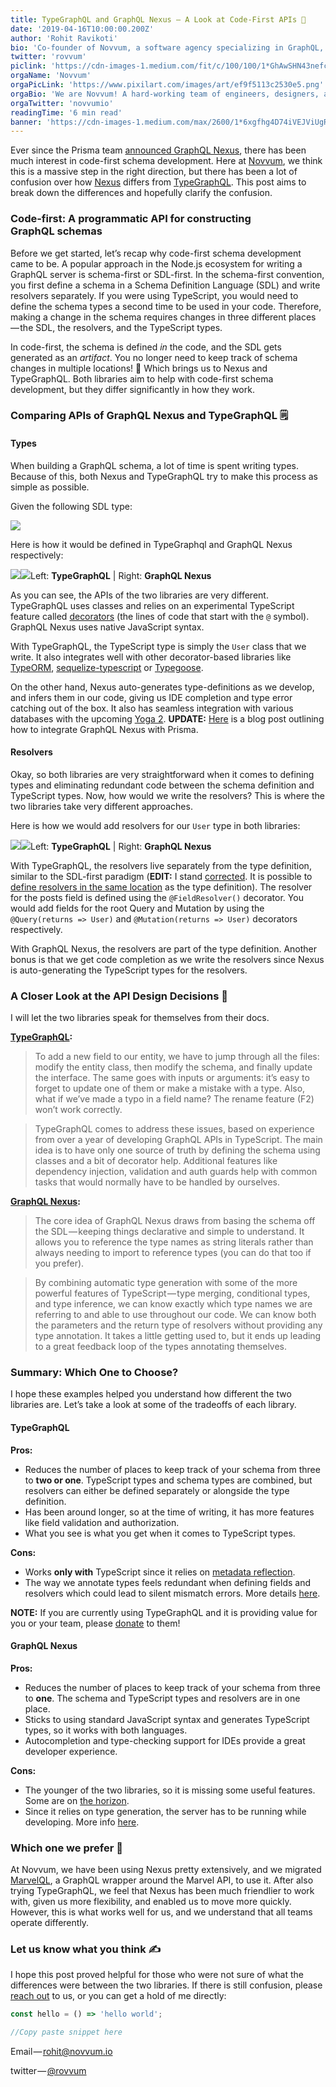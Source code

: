 ```yaml
---
title: TypeGraphQL and GraphQL Nexus — A Look at Code-First APIs 👀
date: '2019-04-16T10:00:00.200Z'
author: 'Rohit Ravikoti'
bio: 'Co-founder of Novvum, a software agency specializing in GraphQL, and daily meditator.'
twitter: 'rovvum'
piclink: 'https://cdn-images-1.medium.com/fit/c/100/100/1*GhAwSHN43nefc_vKW0rxRg.png'
orgaName: 'Novvum'
orgaPicLink: 'https://www.pixilart.com/images/art/ef9f5113c2530e5.png'
orgaBio: 'We are Novvum! A hard-working team of engineers, designers, and tech enthusiasts that are looking to share what we know!'
orgaTwitter: 'novvumio'
readingTime: '6 min read'
banner: 'https://cdn-images-1.medium.com/max/2600/1*6xgfhg4D74iVEJViUgRFyw.png'
---
```


Ever since the Prisma team [announced GraphQL Nexus](https://www.prisma.io/blog/introducing-graphql-nexus-code-first-graphql-server-development-ll6s1yy5cxl5/), there has been much interest in code-first schema development. Here at [Novvum](https://www.novvum.io/), we think this is a massive step in the right direction, but there has been a lot of confusion over how [Nexus](https://nexus.js.org/) differs from [TypeGraphQL](https://typegraphql.ml/). This post aims to break down the differences and hopefully clarify the confusion.

### Code-first: A programmatic API for constructing GraphQL schemas

Before we get started, let’s recap why code-first schema development came to be. A popular approach in the Node.js ecosystem for writing a GraphQL server is schema-first or SDL-first. In the schema-first convention, you first define a schema in a Schema Definition Language (SDL) and write resolvers separately. If you were using TypeScript, you would need to define the schema types a second time to be used in your code. Therefore, making a change in the schema requires changes in three different places — the SDL, the resolvers, and the TypeScript types.

In code-first, the schema is defined _in_ the code, and the SDL gets generated as an _artifact_. You no longer need to keep track of schema changes in multiple locations! 🎊 Which brings us to Nexus and TypeGraphQL. Both libraries aim to help with code-first schema development, but they differ significantly in how they work.

### Comparing APIs of GraphQL Nexus and TypeGraphQL 🗒

#### Types

When building a GraphQL schema, a lot of time is spent writing types. Because of this, both Nexus and TypeGraphQL try to make this process as simple as possible.

Given the following SDL type:

![](https://cdn-images-1.medium.com/max/1600/1*9NrTjz7jWH94dh7S2jqS-A.png)

Here is how it would be defined in TypeGraphql and GraphQL Nexus respectively:

![](https://cdn-images-1.medium.com/max/1200/1*8cYgWicNS9zPz_sd52krxQ.png)![](https://cdn-images-1.medium.com/max/1200/1*TEQjRCLll5xlov1T8BvGjA.png)Left: **TypeGraphQL** | Right: **GraphQL Nexus**

As you can see, the APIs of the two libraries are very different. TypeGraphQL uses classes and relies on an experimental TypeScript feature called [decorators](https://www.typescriptlang.org/docs/handbook/decorators.html) (the lines of code that start with the `@` symbol). GraphQL Nexus uses native JavaScript syntax.

With TypeGraphQL, the TypeScript type is simply the `User` class that we write. It also integrates well with other decorator-based libraries like [TypeORM](https://github.com/typeorm/typeorm), [sequelize-typescript](https://github.com/RobinBuschmann/sequelize-typescript) or [Typegoose](https://github.com/szokodiakos/typegoose).

On the other hand, Nexus auto-generates type-definitions as we develop, and infers them in our code, giving us IDE completion and type error catching out of the box. It also has seamless integration with various databases with the upcoming [Yoga 2](https://github.com/prisma/yoga2). **UPDATE:** [Here](https://www.prisma.io/blog/using-graphql-nexus-with-a-database-pmyl3660ncst) is a blog post outlining how to integrate GraphQL Nexus with Prisma.

#### Resolvers

Okay, so both libraries are very straightforward when it comes to defining types and eliminating redundant code between the schema definition and TypeScript types. Now, how would we write the resolvers? This is where the two libraries take very different approaches.

Here is how we would add resolvers for our `User` type in both libraries:

![](https://cdn-images-1.medium.com/max/1200/1*EUoMvvGBGHf0g5hdcuwePQ.png)![](https://cdn-images-1.medium.com/max/1200/1*u90eCZeVUxQ7dVC4PN3n0A.png)Left: **TypeGraphQL** | Right: **GraphQL Nexus**

With TypeGraphQL, the resolvers live separately from the type definition, similar to the SDL-first paradigm (**EDIT:** I stand [corrected](https://twitter.com/typegraphql/status/1118946711102197760). It is possible to [define resolvers in the same location](https://github.com/19majkel94/type-graphql/blob/v0.17.1/examples/simple-usage/recipe-type.ts#L25-L33) as the type definition). The resolver for the posts field is defined using the `@FieldResolver()` decorator. You would add fields for the root Query and Mutation by using the `@Query(returns => User)` and `@Mutation(returns => User)` decorators respectively.

With GraphQL Nexus, the resolvers are part of the type definition. Another bonus is that we get code completion as we write the resolvers since Nexus is auto-generating the TypeScript types for the resolvers.

### A Closer Look at the API Design Decisions 🔭

I will let the two libraries speak for themselves from their docs.

[**TypeGraphQL**](https://typegraphql.ml/docs/introduction.html#why)**:**

> To add a new field to our entity, we have to jump through all the files: modify the entity class, then modify the schema, and finally update the interface. The same goes with inputs or arguments: it’s easy to forget to update one of them or make a mistake with a type. Also, what if we’ve made a typo in a field name? The rename feature (F2) won’t work correctly.

> TypeGraphQL comes to address these issues, based on experience from over a year of developing GraphQL APIs in TypeScript. The main idea is to have only one source of truth by defining the schema using classes and a bit of decorator help. Additional features like dependency injection, validation and auth guards help with common tasks that would normally have to be handled by ourselves.

[**GraphQL Nexus**](https://nexus.js.org/docs/why-graphql-nexus)**:**

> The core idea of GraphQL Nexus draws from basing the schema off the SDL — keeping things declarative and simple to understand. It allows you to reference the type names as string literals rather than always needing to import to reference types (you can do that too if you prefer).

> By combining automatic type generation with some of the more powerful features of TypeScript — type merging, conditional types, and type inference, we can know exactly which type names we are referring to and able to use throughout our code. We can know both the parameters and the return type of resolvers without providing any type annotation. It takes a little getting used to, but it ends up leading to a great feedback loop of the types annotating themselves.

### Summary: Which One to Choose?

I hope these examples helped you understand how different the two libraries are. Let’s take a look at some of the tradeoffs of each library.

#### **TypeGraphQL**

**Pros:**

- Reduces the number of places to keep track of your schema from three to **two or one**. TypeScript types and schema types are combined, but resolvers can either be defined separately or alongside the type definition.
- Has been around longer, so at the time of writing, it has more features like field validation and authorization.
- What you see is what you get when it comes to TypeScript types.

**Cons:**

- Works **only with** TypeScript since it relies on [metadata reflection](https://github.com/rbuckton/reflect-metadata).
- The way we annotate types feels redundant when defining fields and resolvers which could lead to silent mismatch errors. More details [here](https://github.com/19majkel94/type-graphql/issues/296).

**NOTE:** If you are currently using TypeGraphQL and it is providing value for you or your team, please [donate](https://opencollective.com/typegraphql) to them!

#### **GraphQL Nexus**

**Pros:**

- Reduces the number of places to keep track of your schema from three to **one**. The schema and TypeScript types and resolvers are in one place.
- Sticks to using standard JavaScript syntax and generates TypeScript types, so it works with both languages.
- Autocompletion and type-checking support for IDEs provide a great developer experience.

**Cons:**

- The younger of the two libraries, so it is missing some useful features. Some are on [the horizon](https://nexus.js.org/docs/future-features).
- Since it relies on type generation, the server has to be running while developing. More info [here](https://github.com/prisma/nexus/issues/77).

### Which one we prefer 🙌

At Novvum, we have been using Nexus pretty extensively, and we migrated [MarvelQL](https://github.com/Novvum/MarvelQL), a GraphQL wrapper around the Marvel API, to use it. After also trying TypeGraphQL, we feel that Nexus has been much friendlier to work with, given us more flexibility, and enabled us to move more quickly. However, this is what works well for us, and we understand that all teams operate differently.

### Let us know what you think ✍️

I hope this post proved helpful for those who were not sure of what the differences were between the two libraries. If there is still confusion, please [reach out](https://www.novvum.io/contact-us) to us, or you can get a hold of me directly:

```javascript copy-paste
const hello = () => 'hello world';
```

```jsx react-live
//Copy paste snippet here
```

Email — [rohit@novvum.io](mailto:rohit@novvum.io)

twitter — [@rovvum](https://twitter.com/rovvum)
